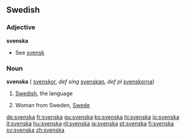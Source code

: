 ==Swedish==
===Adjective===
'''svenska'''

*See [[svensk]]

===Noun===
'''svenska''' {{c}} ({{plural}} [[svenskor]], ''def sing'' [[svenskan]], ''def pl'' [[svenskorna]])

# {{uncountable}} [[Swedish]], the language
# Woman from Sweden, [[Swede]]

[[de:svenska]]
[[fr:svenska]]
[[gu:svenska]]
[[ko:svenska]]
[[hi:svenska]]
[[io:svenska]]
[[it:svenska]]
[[hu:svenska]]
[[nl:svenska]]
[[ja:svenska]]
[[pt:svenska]]
[[fi:svenska]]
[[sv:svenska]]
[[zh:svenska]]